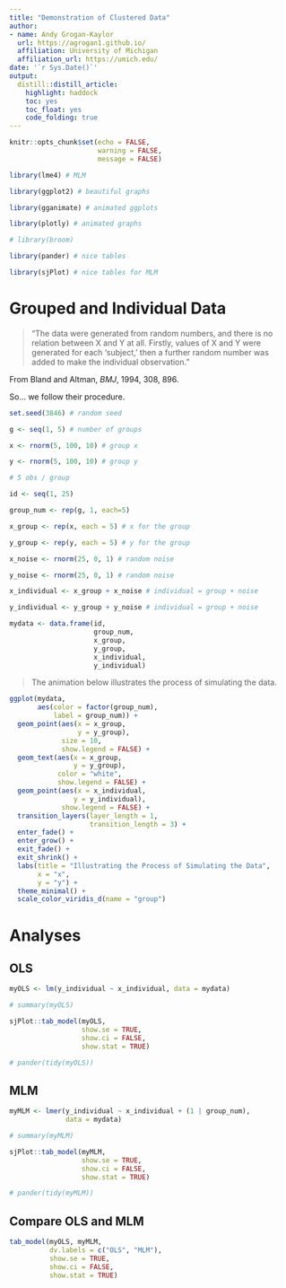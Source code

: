 ```yaml
---
title: "Demonstration of Clustered Data"
author:
- name: Andy Grogan-Kaylor
  url: https://agrogan1.github.io/
  affiliation: University of Michigan
  affiliation_url: https://umich.edu/
date: '`r Sys.Date()`'
output: 
  distill::distill_article:
    highlight: haddock
    toc: yes
    toc_float: yes
    code_folding: true
---
```


```r

knitr::opts_chunk$set(echo = FALSE,
                      warning = FALSE,
                      message = FALSE)

```

```r

library(lme4) # MLM

library(ggplot2) # beautiful graphs

library(gganimate) # animated ggplots

library(plotly) # animated graphs

# library(broom)

library(pander) # nice tables

library(sjPlot) # nice tables for MLM

```


# Grouped and Individual Data

> "The data were generated from random numbers, and there is no relation between X and Y at all. Firstly, values of X and Y were generated for each 'subject,' then a further random number was added to make the individual observation."

From Bland and Altman, *BMJ*, 1994, 308, 896.

So... we follow their procedure.

```r

set.seed(3846) # random seed

g <- seq(1, 5) # number of groups

x <- rnorm(5, 100, 10) # group x

y <- rnorm(5, 100, 10) # group y

# 5 obs / group

id <- seq(1, 25) 

group_num <- rep(g, 1, each=5)

x_group <- rep(x, each = 5) # x for the group

y_group <- rep(y, each = 5) # y for the group

x_noise <- rnorm(25, 0, 1) # random noise

y_noise <- rnorm(25, 0, 1) # random noise

x_individual <- x_group + x_noise # individual = group + noise

y_individual <- y_group + y_noise # individual = group + noise

mydata <- data.frame(id, 
                     group_num,
                     x_group, 
                     y_group, 
                     x_individual, 
                     y_individual)

```

> The animation below illustrates the process of simulating the data.

```r

ggplot(mydata,
       aes(color = factor(group_num),
           label = group_num)) +
  geom_point(aes(x = x_group, 
                 y = y_group),
             size = 10,
             show.legend = FALSE) + 
  geom_text(aes(x = x_group,
                y = y_group),
            color = "white",
            show.legend = FALSE) +
  geom_point(aes(x = x_individual, 
                y = y_individual),
             show.legend = FALSE) + 
  transition_layers(layer_length = 1,
                    transition_length = 3) +
  enter_fade() +
  enter_grow() +
  exit_fade() +
  exit_shrink() +
  labs(title = "Illustrating the Process of Simulating the Data",
       x = "x",
       y = "y") +
  theme_minimal() +
  scale_color_viridis_d(name = "group")

```

# Analyses

## OLS

```r

myOLS <- lm(y_individual ~ x_individual, data = mydata)

# summary(myOLS)

sjPlot::tab_model(myOLS,
                  show.se = TRUE,
                  show.ci = FALSE,
                  show.stat = TRUE)

# pander(tidy(myOLS))

```

## MLM

```r

myMLM <- lmer(y_individual ~ x_individual + (1 | group_num), 
              data = mydata)

# summary(myMLM)

sjPlot::tab_model(myMLM,
                  show.se = TRUE,
                  show.ci = FALSE,
                  show.stat = TRUE)

# pander(tidy(myMLM))

```

## Compare OLS and MLM

```r

tab_model(myOLS, myMLM,
          dv.labels = c("OLS", "MLM"), 
          show.se = TRUE,
          show.ci = FALSE,
          show.stat = TRUE)

```





